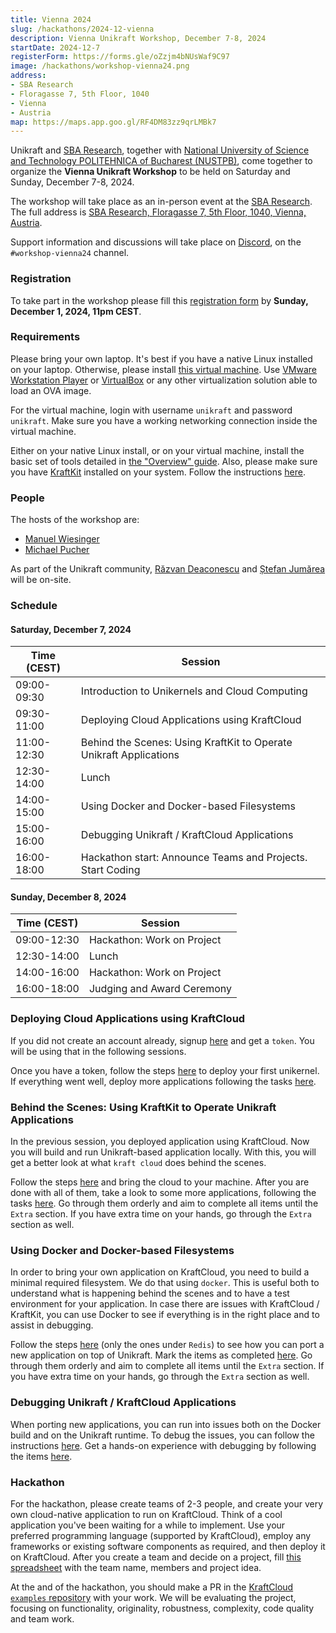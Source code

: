 ```yaml
---
title: Vienna 2024
slug: /hackathons/2024-12-vienna
description: Vienna Unikraft Workshop, December 7-8, 2024
startDate: 2024-12-7
registerForm: https://forms.gle/oZzjm4bNUsWaf9C97
image: /hackathons/workshop-vienna24.png
address:
- SBA Research
- Floragasse 7, 5th Floor, 1040
- Vienna
- Austria
map: https://maps.app.goo.gl/RF4DM83zz9qrLMBk7
---
```


Unikraft and [SBA Research](https://www.sba-research.org/), together with [National University of Science and Technology POLITEHNICA of Bucharest (NUSTPB)](https://upb.ro/en/), come together to organize the **Vienna Unikraft Workshop** to be held on Saturday and Sunday, December 7-8, 2024.

The workshop will take place as an in-person event at the [SBA Research](https://www.sba-research.org/about/contact/).
The full address is [SBA Research, Floragasse 7, 5th Floor, 1040, Vienna, Austria](https://maps.app.goo.gl/RF4DM83zz9qrLMBk7).

Support information and discussions will take place on [Discord](http://bit.ly/UnikraftDiscord), on the `#workshop-vienna24` channel.

### Registration

To take part in the workshop please fill this [registration form](https://forms.gle/oZzjm4bNUsWaf9C97) by **Sunday, December 1, 2024, 11pm CEST**.

### Requirements

Please bring your own laptop.
It's best if you have a native Linux installed on your laptop.
Otherwise, please install [this virtual machine](https://drive.google.com/file/d/16oBxfjFvu5mpf6DMb4-bsnyd5n2FqReo/view?usp=sharing).
Use [VMware Workstation Player](https://www.vmware.com/ca/products/workstation-player/workstation-player-evaluation.html) or [VirtualBox](https://www.virtualbox.org/) or any other virtualization solution able to load an OVA image.

For the virtual machine, login with username `unikraft` and password `unikraft`.
Make sure you have a working networking connection inside the virtual machine.

Either on your native Linux install, or on your virtual machine, install the basic set of tools detailed in [the "Overview" guide](/guides/overview#set-up).
Also, please make sure you have [KraftKit](https://github.com/unikraft/kraftkit) installed on your system.
Follow the instructions [here](https://unikraft.org/docs/getting-started#quick-start).

### People

The hosts of the workshop are:

* [Manuel Wiesinger](https://www.vusec.net/people/manuel-wiesinger/)
* [Michael Pucher](https://www.sba-research.org/team/michael-pucher/)

As part of the Unikraft community, [Răzvan Deaconescu](https://github.com/razvand) and [Ștefan Jumărea](https://github.com/StefanJum) will be on-site.

### Schedule

#### Saturday, December 7, 2024

| Time (CEST)    | Session                                                                                              |
| -------------  | -----------------------------------------------------------------------------------------------------|
| 09:00-09:30    | Introduction to Unikernels and Cloud Computing                                                       |
| 09:30-11:00    | Deploying Cloud Applications using KraftCloud                                                        |
| 11:00-12:30    | Behind the Scenes: Using KraftKit to Operate Unikraft Applications                                   |
| 12:30-14:00    | Lunch                                                                                                |
| 14:00-15:00    | Using Docker and Docker-based Filesystems                                                            |
| 15:00-16:00    | Debugging Unikraft / KraftCloud Applications                                                         |
| 16:00-18:00    | Hackathon start: Announce Teams and Projects. Start Coding                                           |

#### Sunday, December 8, 2024

| Time (CEST)    | Session                                                                                              |
| -------------  | -----------------------------------------------------------------------------------------------------|
| 09:00-12:30    | Hackathon: Work on Project                                                                           |
| 12:30-14:00    | Lunch                                                                                                |
| 14:00-16:00    | Hackathon: Work on Project                                                                           |
| 16:00-18:00    | Judging and Award Ceremony                                                                           |

### Deploying Cloud Applications using KraftCloud

If you did not create an account already, signup [here](https://console.kraft.cloud/signup) and get a `token`.
You will be using that in the following sessions.

Once you have a token, follow the steps [here](http://docs.kraft.cloud/quickstart/) to deploy your first unikernel.
If everything went well, deploy more applications following the tasks [here](TODO).

### Behind the Scenes: Using KraftKit to Operate Unikraft Applications

In the previous session, you deployed application using KraftCloud.
Now you will build and run Unikraft-based application locally.
With this, you will get a better look at what `kraft cloud` does behind the scenes.

Follow the steps [here](https://unikraft.org/guides/using-the-app-catalog) and bring the cloud to your machine.
After you are done with all of them, take a look to some more applications, following the tasks [here](TODO).
Go through them orderly and aim to complete all items until the `Extra` section.
If you have extra time on your hands, go through the `Extra` section as well.

### Using Docker and Docker-based Filesystems

In order to bring your own application on KraftCloud, you need to build a minimal required filesystem.
We do that using `docker`.
This is useful both to understand what is happening behind the scenes and to have a test environment for your application.
In case there are issues with KraftCloud / KraftKit, you can use Docker to see if everything is in the right place and to assist in debugging.

Follow the steps [here](TODO) (only the ones under `Redis`) to see how you can port a new application on top of Unikraft.
Mark the items as completed [here](TODO).
Go through them orderly and aim to complete all items until the `Extra` section.
If you have extra time on your hands, go through the `Extra` section as well.

### Debugging Unikraft / KraftCloud Applications

When porting new applications, you can run into issues both on the Docker build and on the Unikraft runtime.
To debug the issues, you can follow the instructions [here](https://docs.kraft.cloud/guides/features/debugging/).
Get a hands-on experience with debugging by following the items [here](TODO).

### Hackathon

For the hackathon, please create teams of 2-3 people, and create your very own cloud-native application to run on KraftCloud.
Think of a cool application you've been waiting for a while to implement.
Use your preferred programming language (supported by KraftCloud), employ any frameworks or existing software components as required, and then deploy it on KraftCloud.
After you create a team and decide on a project, fill [this spreadsheet](TODO) with the team name, members and project idea.

At the and of the hackathon, you should make a PR in the [KraftCloud `examples` repository](https://github.com/kraftcloud/examples) with your work.
We will be evaluating the project, focusing on functionality, originality, robustness, complexity, code quality and team work.

